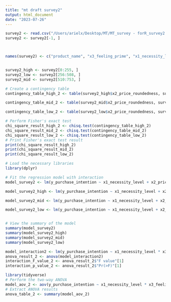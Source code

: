 ```yaml
---
title: "mt draft survey2"
output: html_document
date: "2023-07-26"
---
```

```r
survey2 <- read.csv("/Users/arielx/Desktop/MT/MT_survey - forR_survey2.csv")
survey2 <- survey2[-1, ]



names(survey2) <- c("product_name", "x3_feeling_prime", "x1_necessity_level","x2_price_roundedness","y_purchase_intention")


survey2_high <- survey2[0:255, ]
survey2_low <- survey2[256:508, ]
survey2_mid <- survey2[510:753, ]
```

```r
# Create a contingency table
contingency_table_high_2 <- table(survey2_high$x2_price_roundedness, survey2_high$x1_necessity_level)

contingency_table_mid_2 <- table(survey2_mid$x2_price_roundedness, survey2_mid$x1_necessity_level)

contingency_table_low_2 <- table(survey2_low$x2_price_roundedness, survey2_low$x1_necessity_level)

# Perform Fisher's exact test
chi_square_result_high_2 <- chisq.test(contingency_table_high_2)
chi_square_result_mid_2 <- chisq.test(contingency_table_mid_2)
chi_square_result_low_2 <- chisq.test(contingency_table_low_2)
# Print Fisher's exact test result
print(chi_square_result_high_2)
print(chi_square_result_mid_2)
print(chi_square_result_low_2)

```

```r
# Load the necessary libraries
library(dplyr)

# Fit the regression model with interaction
model_survey2 <- lm(y_purchase_intention ~ x1_necessity_level + x2_price_roundedness + x1_necessity_level*x3_feeling_prime + x1_necessity_level * x2_price_roundedness + x2_price_roundedness * x3_feeling_prime, data = survey2)

model_survey2_high <- lm(y_purchase_intention ~ x1_necessity_level + x2_price_roundedness + x1_necessity_level*x3_feeling_prime + x1_necessity_level * x2_price_roundedness + x2_price_roundedness * x3_feeling_prime,  data = survey2_high)

model_survey2_mid <- lm(y_purchase_intention ~ x1_necessity_level + x2_price_roundedness + x1_necessity_level*x3_feeling_prime + x1_necessity_level * x2_price_roundedness + x2_price_roundedness * x3_feeling_prime,  data = survey2_mid)

model_survey2_low <- lm(y_purchase_intention ~ x1_necessity_level + x2_price_roundedness + x1_necessity_level*x3_feeling_prime + x1_necessity_level * x2_price_roundedness + x2_price_roundedness * x3_feeling_prime,  data = survey2_low)


# View the summary of the model
summary(model_survey2)
summary(model_survey2_high)
summary(model_survey2_mid)
summary(model_survey2_low)
```

```r
model_interaction2 <- lm(y_purchase_intention ~ x1_necessity_level * x3_feeling_prime + x1_necessity_level * x2_price_roundedness + x2_price_roundedness * x3_feeling_prime, data = survey2)
anova_result_2 <- anova(model_interaction2)
interaction_F_value_2 <- anova_result_2$"F value"[1]
interaction_p_value_2 <- anova_result_2$"Pr(>F)"[1]

library(tidyverse)
# Perform the two-way ANOVA
model_aov_2 <- aov(y_purchase_intention ~ x1_necessity_level * x3_feeling_prime + x1_necessity_level * x2_price_roundedness + x2_price_roundedness * x3_feeling_prime, data = survey2)
# Extract ANOVA results
anova_table_2 <- summary(model_aov_2)

```